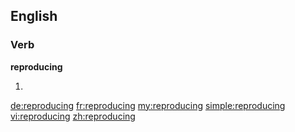 ==English==

===Verb===
'''reproducing'''

# {{present participle of|[[reproduce]]}}

[[de:reproducing]]
[[fr:reproducing]]
[[my:reproducing]]
[[simple:reproducing]]
[[vi:reproducing]]
[[zh:reproducing]]